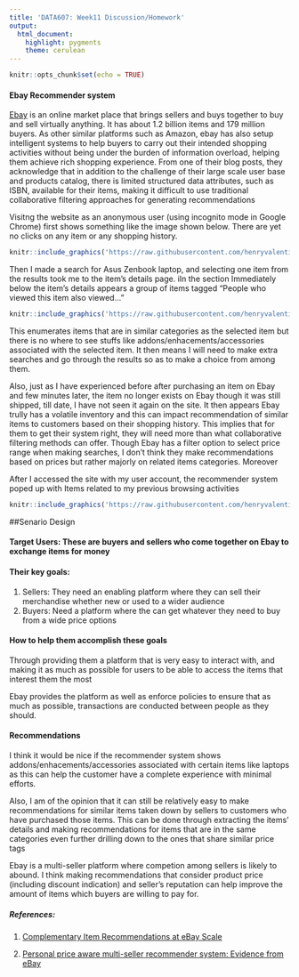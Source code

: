 ```yaml
---
title: 'DATA607: Week11 Discussion/Homework'
output:
  html_document:
    highlight: pygments
    theme: cerulean
---
```


```r
knitr::opts_chunk$set(echo = TRUE)
```

#### Ebay Recommender system

<a href="https://ebay.com">Ebay</a> is an online market place that brings sellers and buys together to buy and sell virtually anything. It has about 1.2 billion items and 179 million buyers. 
As other similar platforms such as Amazon, ebay has also setup intelligent systems to help buyers to carry out their intended shopping activities without being under the burden of information overload, helping them achieve rich shopping experience. From one of their blog posts, they acknowledge that in addition to the challenge of their large scale user base and products catalog, there is limited structured data attributes, such as ISBN, available for their items, making it difficult to use traditional collaborative filtering approaches for generating recommendations


Visitng the website as an anonymous user (using incognito mode in Google Chrome) first shows something like the image shown below. There are yet no clicks on any item or any shopping history.

```r
knitr::include_graphics('https://raw.githubusercontent.com/henryvalentine/MSDS2019/master/Classes/DATA%20607/Home%20works/Week11/ebay-front-page.png')
```


Then I made a search for Asus Zenbook laptop, and selecting one item from the results took me to the item's details page. 
iIn the section Immediately below the item's details appears a group of items tagged "People who viewed this item also viewed..."

```r
knitr::include_graphics('https://raw.githubusercontent.com/henryvalentine/MSDS2019/master/Classes/DATA%20607/Home%20works/Week11/ebay-rec.png')

```

This enumerates items that are in similar categories as the selected item but there is no where to see stuffs like addons/enhacements/accessories associated with the selected item. It then means I will need to make extra searches and go through the results so as to make a choice from among them.

Also, just as I have experienced before after purchasing an item on Ebay and few minutes later, the item no longer exists on Ebay though it was still shipped, till date, I have not seen it again on the site. It then appears Ebay trully has a volatile inventory and this can impact recommendation of similar items to customers based on their shopping history. This implies that for them to get their system right, they will need more than what collaborative filtering methods can offer. 
Though Ebay has a filter option to select price range when making searches, I don't think they make recommendations based on prices but rather majorly on related items categories. Moreover

After I accessed the site with my user account, the recommender system poped up with Items related to my previous browsing activities

```r
knitr::include_graphics('https://raw.githubusercontent.com/henryvalentine/MSDS2019/master/Classes/DATA%20607/Home%20works/Week11/rec-user.png')
```


##Senario Design

#### Target Users: These are buyers and sellers who come together on Ebay to exchange items for money

#### Their key goals: 

  1. Sellers: They need an enabling platform where they can sell their merchandise whether new or used to a wider audience
  2. Buyers: Need a platform where the can get whatever they need to buy from a wide price options

#### How to help them accomplish these goals

Through providing them a platform that is very easy to interact with, and making it as much as possible for users to be able to access the items that interest them the most

Ebay provides the platform as well as enforce policies to ensure that as much as possible, transactions are conducted between people as they should.

#### Recommendations

I think it would be nice if the recommender system shows addons/enhacements/accessories associated with certain items like laptops as this can help the customer have a complete experience with minimal efforts.

Also, I am of the opinion that it can still be relatively easy to make recommendations for similar items taken down by sellers to customers who have purchased those items. This can be done through extracting the items' details and making recommendations for items that are in the same categories even further drilling down to the ones that share similar price tags

Ebay is a multi-seller platform where competion among sellers is likely to abound. I think making recommendations that consider product price (including discount indication) and seller's reputation can help improve the amount of items which buyers are willing to pay for.





##### References:

1. <a href="https://www.ebayinc.com/stories/blogs/tech/complementary-item-recommendations-at-ebay-scale/">Complementary Item Recommendations at eBay Scale</a>

2. <a href="https://www.sciencedirect.com/science/article/abs/pii/S0950705118300893">Personal price aware multi-seller recommender system: Evidence from eBay</a>






